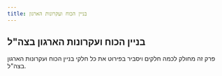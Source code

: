 ```yaml
---
title: בניין הכוח ועקרונות הארגון
---
```


## בניין הכוח ועקרונות הארגון בצה"ל

פרק זה מחולק לכמה חלקים ויסביר בפירוט את כל חלקי בניין הכוח ועקרונות הארגון בצה"ל.


<Cards>

  <Card title="הכוח האנושי" href="/building/milorg" />

</Cards>